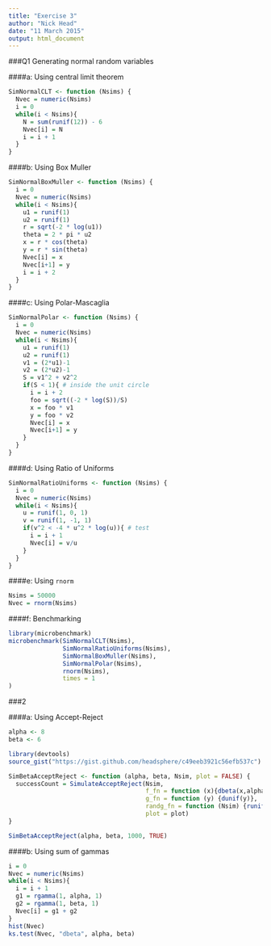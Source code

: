 ```yaml
---
title: "Exercise 3"
author: "Nick Head"
date: "11 March 2015"
output: html_document
---
```


###Q1 Generating normal random variables

####a: Using central limit theorem

```r
SimNormalCLT <- function (Nsims) {
  Nvec = numeric(Nsims)
  i = 0
  while(i < Nsims){
    N = sum(runif(12)) - 6
    Nvec[i] = N
    i = i + 1
  }
}
```

####b: Using Box Muller

```r
SimNormalBoxMuller <- function (Nsims) {
  i = 0
  Nvec = numeric(Nsims)
  while(i < Nsims){
    u1 = runif(1)
    u2 = runif(1)
    r = sqrt(-2 * log(u1))
    theta = 2 * pi * u2
    x = r * cos(theta)
    y = r * sin(theta)
    Nvec[i] = x
    Nvec[i+1] = y
    i = i + 2
  }
}
```

####c: Using Polar-Mascaglia
```r
SimNormalPolar <- function (Nsims) {
  i = 0
  Nvec = numeric(Nsims)
  while(i < Nsims){
    u1 = runif(1)
    u2 = runif(1)
    v1 = (2*u1)-1
    v2 = (2*u2)-1
    S = v1^2 + v2^2
    if(S < 1){ # inside the unit circle
      i = i + 2
      foo = sqrt((-2 * log(S))/S)
      x = foo * v1
      y = foo * v2
      Nvec[i] = x
      Nvec[i+1] = y
    }
  }
}
```

####d: Using Ratio of Uniforms

```r
SimNormalRatioUniforms <- function (Nsims) {
  i = 0
  Nvec = numeric(Nsims)
  while(i < Nsims){
    u = runif(1, 0, 1)
    v = runif(1, -1, 1)
    if(v^2 < -4 * u^2 * log(u)){ # test
      i = i + 1
      Nvec[i] = v/u
    }
  }
}
```

####e: Using `rnorm`

```r
Nsims = 50000
Nvec = rnorm(Nsims)
```

####f: Benchmarking

```r
library(microbenchmark)
microbenchmark(SimNormalCLT(Nsims), 
               SimNormalRatioUniforms(Nsims),
               SimNormalBoxMuller(Nsims),
               SimNormalPolar(Nsims),
               rnorm(Nsims),
               times = 1
)
```

###2

####a: Using Accept-Reject

```r
alpha <- 8
beta <- 6
```

```r
library(devtools)
source_gist("https://gist.github.com/headsphere/c49eeb3921c56efb537c")

SimBetaAcceptReject <- function (alpha, beta, Nsim, plot = FALSE) {
  successCount = SimulateAcceptReject(Nsim, 
                                      f_fn = function (x){dbeta(x,alpha,beta)},
                                      g_fn = function (y) {dunif(y)},
                                      randg_fn = function (Nsim) {runif(Nsim)},
                                      plot = plot)
}

SimBetaAcceptReject(alpha, beta, 1000, TRUE)


```

####b: Using sum of gammas

```r
i = 0 
Nvec = numeric(Nsims)
while(i < Nsims){
  i = i + 1
  g1 = rgamma(1, alpha, 1)
  g2 = rgamma(1, beta, 1)
  Nvec[i] = g1 + g2
}
hist(Nvec)
ks.test(Nvec, "dbeta", alpha, beta)
```
